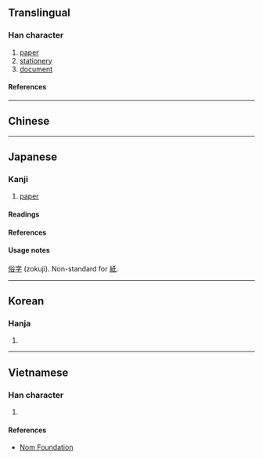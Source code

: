 {{also|紙}}
{{character info}}
==Translingual==

===Han character===
{{Han char|rn=50|rad=巾|as=04|sn=7|four=|canj=HPLB|ids=⿱氏巾}}

# [[paper]]
# [[stationery]]
# [[document]]

====References====
{{Han ref|kx=0329.140|dkj=08809|dj=0634.250|hdz=10732.060|uh=5E0B}}

----

==Chinese==
{{zh-see|紙|sgsv}}

----

==Japanese==

===Kanji===
{{ja-kanji|grade=uc|rs=巾04}}

# [[paper]]

====Readings====
{{ja-readings
|on=し
|kun=かみ
}}

====References====
{{ja-kref
|jis=5663
|ku=5467
|shift=9BE1
|euc=D6E3
|freq=''not ranked''
|nelson=''not listed''
|newnelson=1552
|halpern=''not listed''
|kld=''not listed''
|heisig=''not listed''
|tuttle=6a4.4
}}

====Usage notes====
[[俗字]] (zokuji). Non-standard for [[紙]].

----

==Korean==

===Hanja===
{{ko-hanja|지}}

# {{rfdef|ko|sort=巾04}}

----

==Vietnamese==

===Han character===
{{vi-readings|rs=巾04|reading=chỉ}}

# {{rfdef|vi|sort=巾04}}

====References====
* [http://nomfoundation.org/common/nom_details.php?codepoint=5e0b Nom Foundation]